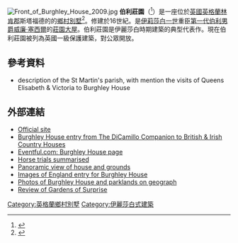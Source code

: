 [[File:Front_of_Burghley_House_2009.jpg|thumb]]
'''伯利莊園'''（{{lang-en|Burghley House}}<ref>{{cite web|url=http://www.collinsdictionary.com/dictionary/english/burghley?showCookiePolicy=true|title=Burghley or Burleigh|accessdate=23 September 2014|publisher=Collins Dictionary|date=n.d.|archive-date=2017-10-26|archive-url=https://web.archive.org/web/20171026002423/https://www.collinsdictionary.com/dictionary/english/burghley?showCookiePolicy=true|dead-url=no}}</ref>）是一座位於[[英國|英國]][[英格蘭|英格蘭]][[林肯郡|林肯郡]]斯塔福德的的[[英國鄉村別墅|鄉村別墅]]<ref>{{cite book|authorlink=Roger Turner (garden designer)|last=Turner|first=Roger|title=Capability Brown and the Eighteenth Century English Landscape|edition=2nd|publisher=Phillimore|location=Chichester|year=1999|pages=110–112}}</ref>。修建於16世紀。是[[伊莉莎白一世|伊莉莎白一世]]重臣[[第一代伯利男爵威廉·塞西爾|第一代伯利男爵威廉·塞西爾]]的[[莊園大屋|莊園大屋]]。伯利莊園是伊麗莎白時期建築的典型代表作。現在伯利莊園被列為英國一級保護建築，對公眾開放。

==參考資料==
{{Reflist}}
{{refbegin}}
*{{cite book|title=A Topographical Dictionary of England|editor-first=Samuel|editor-last=Lewis|year=1848|pages=266–269, 'Marston-Maisey – Martin-Hussingtree'|accessdate=1 January 2011|url=http://www.british-history.ac.uk/report.aspx?compid=51137#s26|archive-date=2012-10-25|archive-url=https://web.archive.org/web/20121025084258/http://www.british-history.ac.uk/report.aspx?compid=51137#s26|dead-url=no}} description of the St Martin's parish, with mention the visits of Queens Elisabeth & Victoria to Burghley House
{{refend}}
==外部連結==
{{Commons category|Burghley House}}
*[http://www.burghley.co.uk/ Official site] {{Wayback|url=http://www.burghley.co.uk/ |date=20201213072057 }}
*[https://web.archive.org/web/20100412042122/http://www.dicamillocompanion.com/Houses_hgpm.asp?ID=338 Burghley House entry from The DiCamillo Companion to British & Irish Country Houses]
*[http://eventful.com/venues/V0-001-000375459-0 Eventful.com: Burghley House page]
*[https://web.archive.org/web/20090915192939/http://www.worldeventsguide.com/event/4435/Stamford-United-Kingdom/Burghley-Horse-Trials.html Horse trials summarised]
*[http://www.stamfordwebdesign.co.uk/pana/burghley/burghley.htm Panoramic view of house and grounds] {{Wayback|url=http://www.stamfordwebdesign.co.uk/pana/burghley/burghley.htm |date=20120204092158 }}
*[https://web.archive.org/web/20150402162647/http://www.imagesofengland.org.uk/Details/Default.aspx?id=50309&mode=quick Images of England entry for Burghley House]
*[http://www.geograph.org.uk/search.php?i=3820353 Photos of Burghley House and parklands on geograph] {{Wayback|url=http://www.geograph.org.uk/search.php?i=3820353 |date=20180929164755 }}
*[https://web.archive.org/web/20110727180144/http://www.maturetimes.co.uk/node/3374 Review of Gardens of Surprise]
{{coord|52|38|33|N|0|27|11|W|type:landmark_scale:1000_region:GB|display=title}}
[[Category:英格蘭鄉村別墅|Category:英格蘭鄉村別墅]]
[[Category:伊麗莎白式建築|Category:伊麗莎白式建築]]